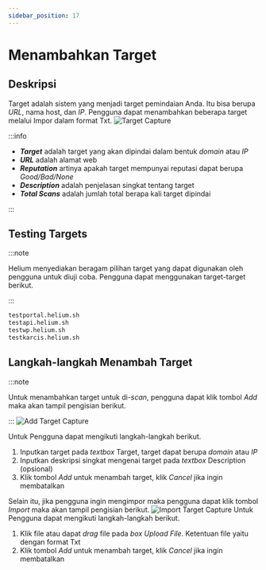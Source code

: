 ```yaml
---
sidebar_position: 17
---
```


# Menambahkan Target
## Deskripsi
Target adalah sistem yang menjadi target pemindaian Anda. Itu bisa berupa *URL*, nama host, dan *IP*. Pengguna dapat menambahkan beberapa target melalui Impor dalam format Txt.
![Target Capture](/img/capture/targets.png)

:::info

- ***Target*** adalah target yang akan dipindai dalam bentuk *domain* atau *IP*
- ***URL*** adalah alamat web 
- ***Reputation*** artinya apakah target mempunyai reputasi dapat berupa *Good/Bad/None* 
- ***Description*** adalah penjelasan singkat tentang target
- ***Total Scans*** adalah jumlah total berapa kali target dipindai

:::

## Testing Targets

:::note

Helium menyediakan beragam pilihan target yang dapat digunakan oleh pengguna untuk diuji coba. Pengguna dapat menggunakan target-target berikut.

:::

```bash
testportal.helium.sh
testapi.helium.sh
testwp.helium.sh
testkarcis.helium.sh
```

## Langkah-langkah Menambah Target

:::note

Untuk menambahkan target untuk di-*scan*, pengguna dapat klik tombol *Add* maka akan tampil pengisian berikut.

:::
![Add Target Capture](/img/capture/add-targets.png)

Untuk Pengguna dapat mengikuti langkah-langkah berikut.
1. Inputkan target pada *textbox* Target, target dapat berupa *domain* atau *IP*
2. Inputkan deskripsi singkat mengenai target pada *textbox* Description (opsional)
3. Klik tombol *Add* untuk menambah target, klik *Cancel* jika ingin membatalkan

Selain itu, jika pengguna ingin mengimpor maka pengguna dapat klik tombol *Import* maka akan tampil pengisian berikut.
![Import Target Capture](/img/capture/import-targets.png)
Untuk Pengguna dapat mengikuti langkah-langkah berikut.
1. Klik file atau dapat *drag* file pada *box Upload File*. Ketentuan file yaitu dengan format Txt
2. Klik tombol *Add* untuk menambah target, klik *Cancel* jika ingin membatalkan
